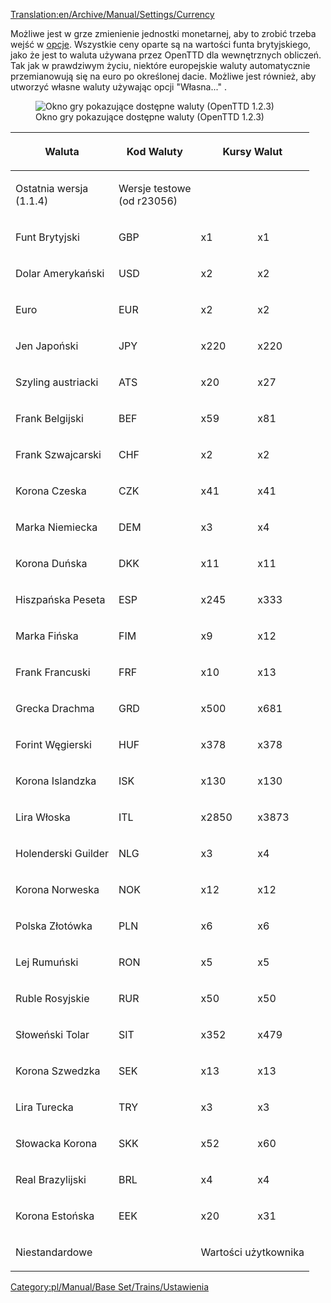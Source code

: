 [[Translation:en/Archive/Manual/Settings/Currency]]

Możliwe jest w grze zmienienie jednostki monetarnej, aby to zrobić trzeba wejść w [[pl/Manual/Opcje gry|opcje]]. Wszystkie ceny oparte są na wartości funta brytyjskiego, jako że jest to waluta używana przez OpenTTD dla wewnętrznych obliczeń. Tak jak w prawdziwym życiu, niektóre europejskie waluty automatycznie przemianowują się na euro po określonej dacie. Możliwe jest również, aby utworzyć własne waluty używając opcji "Własna..." .

[[File:pl/Archive/Manual/Settings/OknoWalutPL.png|frame|Okno gry pokazujące dostępne waluty (OpenTTD 1.2.3)]]

{| {{en/Wikitable}}
|- style="background:#efefef"
! rowspan="2" | Waluta
! rowspan="2" | Kod Waluty
! colspan="2" | Kursy Walut
! rowspan="2" | Przemianowanie na Euro
|- style="background:#efefef"
! Ostatnia wersja<br>(1.1.4)
! Wersje testowe<br>(od r23056)
|-
| Funt Brytyjski || GBP || x1 || x1 || nigdy
|-
| Dolar Amerykański || USD || x2 || x2 || nigdy
|-
| Euro || EUR || x2 || x2 || 
|-
| Jen Japoński || JPY || x220 || x220 || nigdy
|-
| Szyling austriacki || ATS || x20 || x27 || 2002
|-
| Frank Belgijski || BEF || x59 || x81 || 2002
|-
| Frank Szwajcarski || CHF || x2 || x2 || nigdy
|-
| Korona Czeska || CZK || x41 || x41 || nigdy
|-
| Marka Niemiecka || DEM || x3 || x4 || 2002
|-
| Korona Duńska || DKK || x11 || x11 || nigdy
|-
| Hiszpańska Peseta || ESP || x245 || x333 || 2002
|-
| Marka Fińska || FIM || x9 || x12 || 2002
|-
| Frank Francuski || FRF || x10 || x13 || 2002
|-
| Grecka Drachma || GRD || x500 || x681 || 2002
|-
| Forint Węgierski || HUF || x378 || x378 || nigdy
|-
| Korona Islandzka || ISK || x130 || x130 || nigdy
|-
| Lira Włoska || ITL || x2850 || x3873 || 2002
|-
| Holenderski Guilder || NLG || x3 || x4 || 2002
|-
| Korona Norweska || NOK || x12 || x12 || nigdy
|-
| Polska Złotówka || PLN || x6 || x6 || nigdy
|-
| Lej Rumuński || RON || x5 || x5 || nigdy
|-
| Ruble Rosyjskie || RUR || x50 || x50 || nigdy
|-
| Słoweński Tolar || SIT || x352 || x479 || 2007
|-
| Korona Szwedzka || SEK || x13 || x13 || nigdy
|-
| Lira Turecka || TRY || x3 || x3 || nigdy
|-
| Słowacka Korona || SKK || x52 || x60 || 2009
|-
| Real Brazylijski || BRL || x4 || x4 || nigdy
|-
| Korona Estońska || EEK || x20 || x31 || 2011
|-
| colspan="2" | Niestandardowe || colspan="3" | Wartości użytkownika
|}

[[Category:pl/Manual/Base Set/Trains/Ustawienia]]